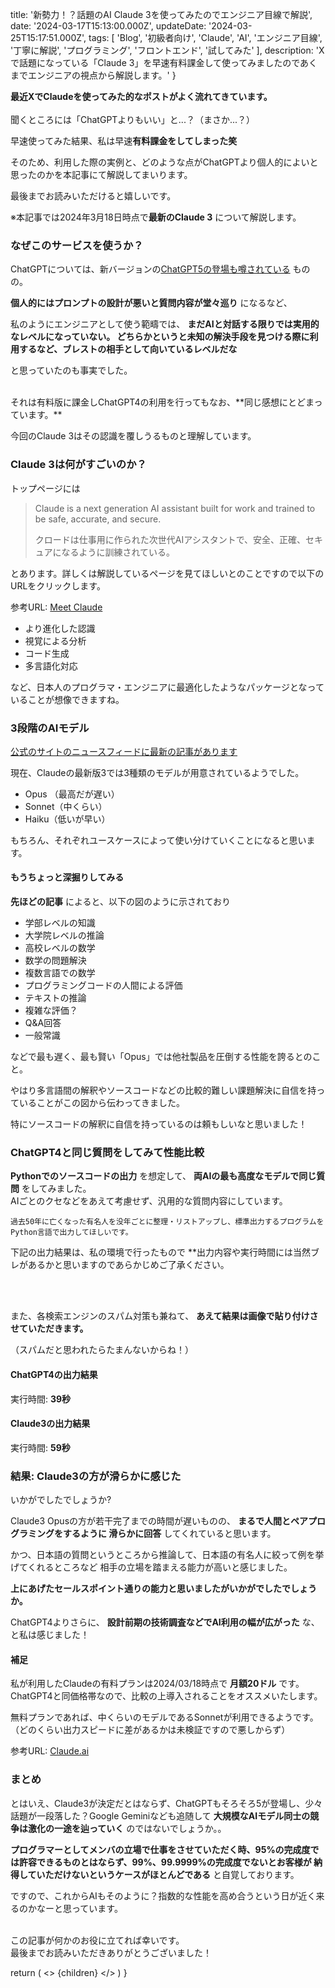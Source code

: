 
  title: '新勢力！？話題のAI Claude 3を使ってみたのでエンジニア目線で解説',
  date: '2024-03-17T15:13:00.000Z',
  updateDate: '2024-03-25T15:17:51.000Z',
  tags: [
    'Blog',
    '初級者向け',
    'Claude',
    'AI',
    'エンジニア目線',
    '丁寧に解説',
    'プログラミング',
    'フロントエンド',
    '試してみた'
  ],
  description: 'Xで話題になっている「Claude 3」を早速有料課金して使ってみましたのであくまでエンジニアの視点から解説します。'
}

**最近XでClaudeを使ってみた的なポストがよく流れてきています。** <br />
<br />
<span className="hoso">聞くところには「ChatGPTよりもいい」</span>と...？（まさか...？）

早速使ってみた結果、私は早速**有料課金をしてしまった笑**

そのため、利用した際の実例と、どのような点がChatGPTより個人的によいと思ったのかを本記事にて解説してまいります。

最後までお読みいただけると嬉しいです。

<MdxImage month="202403" image="cl1.png" annotation="Claudeのランディングページ。シンプルで実用性重視の雰囲気" />


※本記事では2024年3月18日時点で**最新のClaude 3** について解説します。

### なぜこのサービスを使うか？

ChatGPTについては、新バージョンの[ChatGPT5の登場も噂されている](https://www.itmedia.co.jp/news/articles/2403/14/news145.html)
ものの。<br />

**個人的にはプロンプトの設計が悪いと質問内容が堂々巡り** になるなど、

私のようにエンジニアとして使う範疇では、 **まだAIと対話する限りでは実用的なレベルになっていない。
どちらかというと未知の解決手段を見つける際に利用するなど、ブレストの相手として向いているレベルだな**

と思っていたのも事実でした。

<br />
それは有料版に課金しChatGPT4の利用を行ってもなお、**同じ感想にとどまっています。**

今回のClaude 3はその認識を覆しうるものと理解しています。

### Claude 3は何がすごいのか？

トップページには

>Claude is a next generation AI assistant built for work and trained to be safe, accurate, and secure.
>
>クロードは仕事用に作られた次世代AIアシスタントで、安全、正確、セキュアになるように訓練されている。

とあります。詳しくは解説しているページを見てほしいとのことですので以下のURLをクリックします。

参考URL: [Meet Claude](https://www.anthropic.com/claude)

- より進化した認識
- 視覚による分析
- コード生成
- 多言語化対応

など、日本人のプログラマ・エンジニアに最適化したようなパッケージとなっていることが想像できますね。

### 3段階のAIモデル

[公式のサイトのニュースフィードに最新の記事があります](https://www.anthropic.com/news/claude-3-family)

現在、Claudeの最新版3では3種類のモデルが用意されているようでした。

- Opus （最高だが遅い）
- Sonnet（中くらい）
- Haiku（低いが早い）

もちろん、それぞれユースケースによって使い分けていくことになると思います。

#### もうちょっと深掘りしてみる

**先ほどの記事** によると、以下の図のように示されており

- 学部レベルの知識
- 大学院レベルの推論
- 高校レベルの数学
- 数学の問題解決
- 複数言語での数学
- プログラミングコードの人間による評価
- テキストの推論
- 複雑な評価？
- Q&A回答
- 一般常識

などで最も遅く、最も賢い「Opus」では他社製品を圧倒する性能を誇るとのこと。

<MdxImage month="202403" image="cl8.png" annotation="SonnetでもGPT-3.5と比較して性能十分" isHalf={true}/>

やはり多言語間の解釈やソースコードなどの比較的難しい課題解決に自信を持っていることがこの図から伝わってきました。

<span className="hoso">特にソースコードの解釈に自信を持っているのは頼もしいな</span>と思いました！

### ChatGPT4と同じ質問をしてみて性能比較

**Pythonでのソースコードの出力** を想定して、 **両AIの最も高度なモデルで同じ質問** をしてみました。<br />
AIごとのクセなどをあえて考慮せず、汎用的な質問内容にしています。

```
過去50年に亡くなった有名人を没年ごとに整理・リストアップし、標準出力するプログラムをPython言語で出力してほしいです。
```

下記の出力結果は、私の環境で行ったもので **出力内容や実行時間には当然ブレがあるかと思いますのであらかじめご了承ください。

<br />
<br />

また、各検索エンジンのスパム対策も兼ねて、 **あえて結果は画像で貼り付けさせていただきます。**

（スパムだと思われたらたまんないからね！）

#### ChatGPT4の出力結果

実行時間: **39秒**

<MdxImage month="202403" image="cl3.png" annotation="" />

#### Claude3の出力結果

実行時間: **59秒**

<MdxImage month="202403" image="cl4.png" annotation="" />
<MdxImage month="202403" image="cl5.png" annotation="" />
<MdxImage month="202403" image="cl6.png" annotation="" />
<MdxImage month="202403" image="cl7.png" annotation="" />

### 結果: Claude3の方が滑らかに感じた

いかがでしたでしょうか?<br />

Claude3 Opusの方が若干完了までの時間が遅いものの、 **まるで人間とペアプログラミングをするように
滑らかに回答** してくれていると思います。

かつ、日本語の質問というところから推論して、日本語の有名人に絞って例を挙げてくれるところなど
<span className="hoso">相手の立場を踏まえる能力が高い</span>と感じました。

**上にあげたセールスポイント通りの能力と思いましたがいかがでしたでしょうか。**

ChatGPT4よりさらに、 **設計前期の技術調査などでAI利用の幅が広がった** な、と私は感じました！

#### 補足

私が利用したClaudeの有料プランは2024/03/18時点で **月額20ドル** です。<br />
<span className="hoso">ChatGPT4と同価格帯なので、比較の上導入されることをオススメ</span>いたします。

無料プランであれば、中くらいのモデルであるSonnetが利用できるようです。
（どのくらい出力スピードに差があるかは未検証ですので悪しからず）

参考URL: [Claude.ai](https://claude.ai/)

### まとめ

とはいえ、Claude3が決定だとはならず、ChatGPTもそろそろ5が登場し、少々話題が一段落した？Google Geminiなども追随して
**大規模なAIモデル同士の競争は激化の一途を辿っていく** のではないでしょうか。。

**プログラマーとしてメンバの立場で仕事をさせていただく時、95%の完成度では許容できるものとはならず、99%、99.9999%の完成度でないとお客様が
納得していただけないというケースがほとんどである** と自覚しております。

ですので、これからAIもそのように？<span className="hoso">指数的な性能を高め合うという日</span>が近く来るのかなーと思っています。

<br />
この記事が何かのお役に立てれば幸いです。<br />
最後までお読みいただきありがとうございました！

  return (
    <Layout meta={meta}>
      <>
        {children}
      </>
    </Layout>
  )
}

